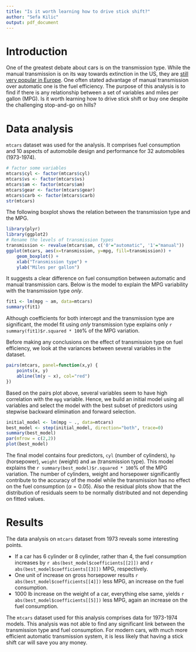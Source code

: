 ```yaml
---
title: "Is it worth learning how to drive stick shift?"
author: "Sefa Kilic"
output: pdf_document
---
```


# Introduction
One of the greatest debate about cars is on the transmission type. While
the manual transmission is on its way towards extinction in the US, they are
[still very popular in Europe](http://www.dctfacts.com/archive/2008/why-dual-clutch-technology-big-business.aspx).
One often stated advantage of manual
transmission over automatic one is the fuel efficiency. The purpose of
this analysis is to find if there is any relationship between a set of
variables and miles per gallon (MPG). Is it worth learning how to drive
stick shift or buy one despite the challenging stop-and-go on hills?

# Data analysis

`mtcars` dataset was used for the analysis. It comprises fuel consumption
and 10 aspects of automobile design and performance for 32 automobiles
(1973-1974).

```r
# factor some variables
mtcars$cyl <- factor(mtcars$cyl)
mtcars$vs <- factor(mtcars$vs)
mtcars$am <- factor(mtcars$am)
mtcars$gear <- factor(mtcars$gear)
mtcars$carb <- factor(mtcars$carb)
str(mtcars)
```

The following boxplot shows the relation between the transmission type
and the MPG.

```r
library(plyr)
library(ggplot2)
# Rename the levels of transmission types
transmission <- revalue(mtcars$am, c('0'="automatic", '1'="manual"))
ggplot(mtcars, aes(x=transmission, y=mpg, fill=transmission)) +
    geom_boxplot() +
    xlab("Transmission type") +
    ylab("Miles per gallon")
```

It suggests a clear difference on fuel consumption between automatic
and manual transmission cars. Below is the model to explain the MPG
variability with the transmission type _only_.

```r
fit1 <- lm(mpg ~ am, data=mtcars)
summary(fit1)
```

Although coefficients for both intercept and the transmission type are
significant, the model fit using _only_ transmission type explains only
`r summary(fit1)$r.squared * 100`% of the MPG variation.



Before making any conclusions on the effect of transmission type on fuel
efficiency, we look at the variances between several variables in the dataset.

```r
pairs(mtcars, panel=function(x,y) {
    points(x, y)
    abline(lm(y ~ x), col="red")
})
```

Based on the pairs plot above, several variables seem to have high
correlation with the `mpg` variable. Hence, we build an initial model
using all variables and select the model with the best subset of
predictors using stepwise backward elimination and forward selection.

```r
initial_model <- lm(mpg ~ ., data=mtcars)
best_model <- step(initial_model, direction="both", trace=0)
summary(best_model)
par(mfrow = c(2,2))
plot(best_model)
```

The final model contains four predictors, `cyl` (number of cylinders),
`hp` (horsepower), `weight` (weight) and `am` (transmission type). This
model explains the `r summary(best_model)$r.squared * 100`% of the MPG
variation. The number of cylinders, weight and horsepower  significantly
contribute to the accuracy of the model while the transmission has no effect
on the fuel consumption ($\alpha=0.05$). Also the residual plots show that
the distribution of residuals seem to be
normally distributed and not depending on fitted values.

# Results

The data analysis on `mtcars` dataset from 1973 reveals some interesting
points.

- If a car has 6 cylinder or 8 cylinder, rather than 4, the fuel consumption
increases by `r abs(best_model$coefficients[[2]])` and
`r abs(best_model$coefficients[[3]])` MPG, respectively.
- One unit of increase on gross horsepower results
`r abs(best_model$coefficients[[4]])` less MPG, an increase on the fuel
consumption.
- 1000 lb increase on the weight of a car, everything else same, yields
`r abs(best_model$coefficients[[5]])` less MPG, again an increase on the
fuel consumption.

The `mtcars` dataset used for this analysis comprises data for 1973-1974
models. This analysis was not able to find any significant link between the
transmission type and fuel consumption. For modern cars, with much more
efficient automatic transmission system, it is less likely that having
a stick shift car will save you any money.
